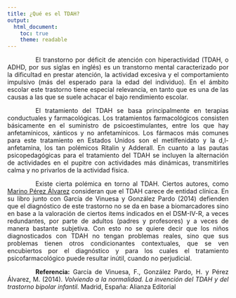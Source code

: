 ```yaml
---
title: ¿Qué es el TDAH?
output:
  html_document: 
    toc: true
    theme: readable
---
```


<style>
body {
text-align: justify
}
p {
text-indent: 4rem;
}
</style>

El transtorno por déficit de atención con hiperactividad (TDAH, o ADHD, por sus siglas en inglés) es un transtorno mental caracterizado por la dificultad en prestar atención, la actividad excesiva y el comportamiento impulsivo (más del esperado para la edad del individuo). En el ámbito escolar este trastorno tiene especial relevancia, en tanto que es una de las causas a las que se suele achacar el bajo rendimiento escolar.

El tratamiento del TDAH se basa principalmente en terapias conductuales y farmacológicas. Los tratamientos farmacológicos consisten básicamente en el suministro de psicoestimulantes, entre los que hay anfetamínicos, xánticos y no anfetamínicos. Los fármacos más comunes para este tratamiento en Estados Unidos son el metilfenidato y la d,l-anfetamina, los tan polémicos Ritalin y Adderall. En cuanto a las pautas psicopedagógicas para el tratamiento del TDAH se incluyen la alternación de actividades en el pupitre con actividades más dinámicas, transmitirles calma y no privarlos de la actividad física. 

Existe cierta polémica en torno al TDAH. Ciertos autores, como [Marino Pérez Álvarez](http://www.youtube.com/watch?v=x6Ses9TG3YQ) consideran que el TDAH carece de entidad clínica. En su libro junto con García de Vinuesa y González Pardo (2014) defienden que el diagnóstico de este trastorno no se da en base a biomarcadores sino en base a la valoración de ciertos ítems indicados en el DSM-IV-R, a veces redundantes, por parte de adultos (padres y profesores) y a veces de manera bastante subjetiva. Con esto no se quiere decir que los niños diagnosticados con TDAH no tengan problemas reales, sino que sus problemas tienen otros condicionantes contextuales, que se ven encubiertos por el diagnóstico y para los cuales el tratamiento psicofarmacológico puede resultar inútil, cuando no perjudicial.

**Referencia:**
García de Vinuesa, F., González Pardo, H. y Pérez Álvarez, M. (2014). *Volviendo a la normalidad. La invención del TDAH y del trastorno bipolar infantil.* Madrid, España: Alianza Editorial

